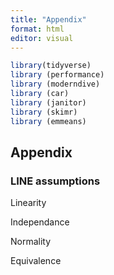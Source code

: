 ```yaml
---
title: "Appendix"
format: html
editor: visual
---
```


```r
library(tidyverse)
library (performance)
library (moderndive)
library (car)
library (janitor)
library (skimr)
library (emmeans)
```

## Appendix 

### LINE assumptions 

Linearity 

Independance 

Normality 

Equivalence 

```r

```

